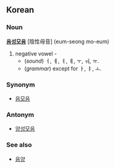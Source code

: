 ==Korean==
===Noun===
'''[[음성]][[모음]]''' [陰性母音] (eum-seong mo-eum)

# negative vowel - 
#* (''sound'') ㅓ, ㅔ, ㅕ, ㅖ, ㅜ, ㅝ, ㅠ.
#* (''grammar'') except for ㅏ, ㅑ, ㅗ.

===Synonym===
*[[음모음]]

===Antonym===
*[[양성모음]]

===See also===
*[[음양]]